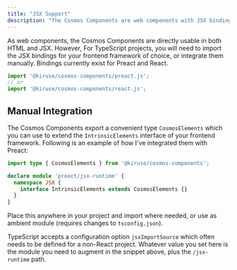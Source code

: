 ```yaml
---
title: "JSX Support"
description: "The Cosmos Components are web components with JSX bindings for Preact and React."
---
```


As web components, the Cosmos Components are directly usable in both HTML and JSX. However, For
TypeScript projects, you will need to import the JSX bindings for your frontend framework of choice,
or integrate them manually. Bindings currently exist for Preact and React.

```ts
import '@kiruse/cosmos-components/preact.js';
// or
import '@kiruse/cosmos-components/react.js';
```

## Manual Integration
The Cosmos Components export a convenient type `CosmosElements` which you can use to extend the
`IntrinsicElements` interface of your frontend framework. Following is an example of how I've
integrated them with Preact:

```ts
import type { CosmosElements } from '@kiruse/cosmos-components';

declare module 'preact/jsx-runtime' {
  namespace JSX {
    interface IntrinsicElements extends CosmosElements {}
  }
}
```

Place this anywhere in your project and import where needed, or use as ambient module (requires
changes to `tsconfig.json`).

TypeScript accepts a configuration option `jsxImportSource` which often needs to be defined for
a non-React project. Whatever value you set here is the module you need to augment in the snippet
above, plus the `/jsx-runtime` path.
